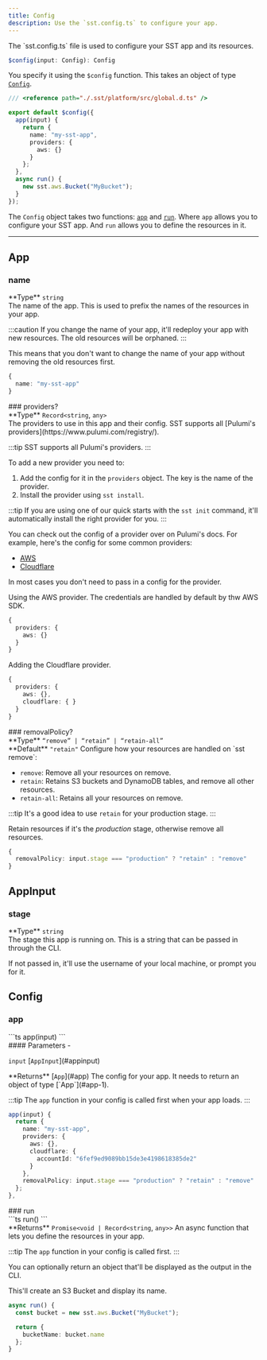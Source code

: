 ```yaml
---
title: Config
description: Use the `sst.config.ts` to configure your app.
---
```



<div class="tsdoc">

<Section type="about">
The `sst.config.ts` file is used to configure your SST app and its resources.

```ts
$config(input: Config): Config
```

You specify it using the `$config` function. This takes an object of type [`Config`](#config).

```ts title="sst.config.ts"
/// <reference path="./.sst/platform/src/global.d.ts" />

export default $config({
  app(input) {
    return {
      name: "my-sst-app",
      providers: {
        aws: {}
      }
    };
  },
  async run() {
    new sst.aws.Bucket("MyBucket");
  }
});
```

The `Config` object takes two functions: [`app`](#app-2) and [`run`](#run). Where `app` allows you to configure your SST app. And `run` allows you to define the resources in it.
</Section>

---

## App
### name
<Segment>
<Section type="parameters">
<InlineSection>
**Type** <code class="primitive">string</code>
</InlineSection>
</Section>
The name of the app. This is used to prefix the names of the resources in your app.

:::caution
If you change the name of your app, it'll redeploy your app with new resources. The old resources will be orphaned.
:::

This means that you don't want to change the name of your app without removing the old resources first.

```ts
{
  name: "my-sst-app"
}
```
</Segment>
### providers?
<Segment>
<Section type="parameters">
<InlineSection>
**Type** <code class="primitive">Record</code><code class="symbol">&lt;</code><code class="primitive">string</code>, <code class="primitive">any</code><code class="symbol">&gt;</code>
</InlineSection>
</Section>
The providers to use in this app and their config. SST supports all [Pulumi's providers](https://www.pulumi.com/registry/).

:::tip
SST supports all Pulumi's providers.
:::

To add a new provider you need to:
1. Add the config for it in the `providers` object. The key is the name of the provider.
2. Install the provider using `sst install`.

:::tip
If you are using one of our quick starts with the `sst init` command, it'll automatically install the right provider for you.
:::

You can check out the config of a provider over on Pulumi's docs. For example, here's the config for some common providers:
- [AWS](https://www.pulumi.com/registry/packages/aws/api-docs/provider/#inputs)
- [Cloudflare](https://www.pulumi.com/registry/packages/cloudflare/api-docs/provider/#inputs)

In most cases you don't need to pass in a config for the provider.

Using the AWS provider. The credentials are handled by default by thw AWS SDK.

```ts
{
  providers: {
    aws: {}
  }
}
```

Adding the Cloudflare provider.

```ts
{
  providers: {
    aws: {},
    cloudflare: { }
  }
}
```
</Segment>
### removalPolicy?
<Segment>
<Section type="parameters">
<InlineSection>
**Type** <code class="symbol">&ldquo;</code><code class="primitive">remove</code><code class="symbol">&rdquo;</code><code class="symbol"> | </code><code class="symbol">&ldquo;</code><code class="primitive">retain</code><code class="symbol">&rdquo;</code><code class="symbol"> | </code><code class="symbol">&ldquo;</code><code class="primitive">retain-all</code><code class="symbol">&rdquo;</code>
</InlineSection>
</Section>

<InlineSection>
**Default** <code class="primitive">"retain"</code>
</InlineSection>
Configure how your resources are handled on `sst remove`:

- `remove`: Remove all your resources on remove.
- `retain`: Retains S3 buckets and DynamoDB tables, and remove all other resources.
- `retain-all`: Retains all your resources on remove.

:::tip
It's a good idea to use `retain` for your production stage.
:::

Retain resources if it's the _production_ stage, otherwise remove all resources.
```ts
{
  removalPolicy: input.stage === "production" ? "retain" : "remove"
}
```
</Segment>

## AppInput
### stage
<Segment>
<Section type="parameters">
<InlineSection>
**Type** <code class="primitive">string</code>
</InlineSection>
</Section>
The stage this app is running on. This is a string that can be passed in through the CLI.

If not passed in, it'll use the username of your local machine, or prompt you for it.

</Segment>

## Config
### app
<Segment>
<Section type="signature">
```ts
app(input)
```
</Section>

<Section type="parameters">
#### Parameters
- <p><code class="key">input</code> [<code class="type">AppInput</code>](#appinput)</p>
</Section>

<InlineSection>
**Returns** [<code class="type">App</code>](#app)
</InlineSection>
The config for your app. It needs to return an object of type [`App`](#app-1).

:::tip
The `app` function in your config is called first when your app loads.
:::

```ts
app(input) {
  return {
    name: "my-sst-app",
    providers: {
      aws: {},
      cloudflare: {
        accountId: "6fef9ed9089bb15de3e4198618385de2"
      }
    },
    removalPolicy: input.stage === "production" ? "retain" : "remove"
  };
},
```
</Segment>
### run
<Segment>
<Section type="signature">
```ts
run()
```
</Section>

<InlineSection>
**Returns** <code class="primitive">Promise</code><code class="symbol">&lt;</code><code class="primitive">void</code><code class="symbol"> | </code><code class="primitive">Record</code><code class="symbol">&lt;</code><code class="primitive">string</code>, <code class="primitive">any</code><code class="symbol">&gt;</code><code class="symbol">&gt;</code>
</InlineSection>
An async function that lets you define the resources in your app.

:::tip
The `app` function in your config is called first.
:::

You can optionally return an object that'll be displayed as the output in the CLI.

This'll create an S3 Bucket and display its name.

```ts
async run() {
  const bucket = new sst.aws.Bucket("MyBucket");

  return {
    bucketName: bucket.name
  };
}
```
</Segment>
</div>